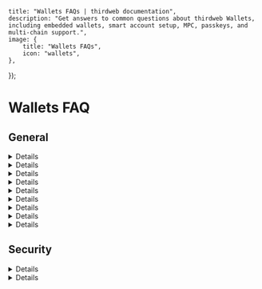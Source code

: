 
	title: "Wallets FAQs | thirdweb documentation",
	description: "Get answers to common questions about thirdweb Wallets, including embedded wallets, smart account setup, MPC, passkeys, and multi-chain support.",
	image: {
		title: "Wallets FAQs",
		icon: "wallets",
	},
});

# Wallets FAQ

## General

<Details summary="Which blockchains are supported for wallets?">
	View all the supported chains for wallets on [thirdweb chainlist](https://thirdweb.com/chainlist?service=connect-sdk).
</Details>

<Details summary="Do I need to build separate flows for in-app wallets and external wallets (e.g. MetaMask)?">
	No, since our SDK provides the wallet <code>signer</code>, you can build a unified experience with the same code to handle how all your users' wallets interact with signatures and smart contracts.

	However, you will need to provide a separate flow to create in-app wallets as you would with any wallet provider (WalletConnect, Coinbase Wallet, etc.).
</Details>

<Details summary="How do I troubleshoot unexpected console error messages?">
	Make sure that you are developing on a [secure origin](https://www.chromium.org/Home/chromium-security/prefer-secure-origins-for-powerful-new-features/), which includes <code>localhost</code> and any site on <code>https://</code>. thirdweb uses cryptography libraries that are unsupported on <code>http://</code>.

	If you continue to run into a console error, please [contact us](https://thirdweb.com/support) with more details.
</Details>

<Details summary="What login options does thirdweb support?">
	For a full list of supported authenticated options, we recommending searching the [playground](https://playground.thirdweb.com/connect/sign-in/button). Wallets also supports custom authentication if you want to integrate thirdweb into your own auth system.
</Details>

<Details summary="Do you support gasless transactions?">
	Yes, you can easily use account abstraction with in-app wallets to enable sponsored (gasless) transactions. Learn more in our [sponsor gas guide](/transactions/sponsor).
</Details>

<Details summary="Does thirdweb Wallets product use smart contract wallets?">
	Thirdweb wallets can be used as a signer to a smart contract account (account abstraction), but it can also be used as a standalone EOA.
</Details>

<Details summary="What happens if thirdweb ceases to exist? Will my users be able to access their wallets?">
	In the event that thirdweb ceases to exist, we have committed to keeping our in-app wallet service running for a period of at least 12 months after the shutdown announcement. During this time users will be able to access their wallet and transfer their assets out, or export their private key which they can then import into a different client.
</Details>

<Details summary="How will my users recover their accounts in case they lose access to their auth?">
	Currently, users will rely on the built-in recovery of their auth method. Refer to the [How to recover your Google Account or Gmail](https://support.google.com/accounts/answer/7682439?hl=en) article as an example for social and email auths.

	Users can also link their account to a different auth method (e.g. email, phone, or social). All linked methods will be able to be used to access their accounts, providing an alternate recovery method in the case where one is lost.
</Details>

<Details summary="Can I edit my Ecosystem Wallet name and icon after it is created?">
Yes, you can change your Ecosystem Wallet name and icon. However, you cannot change the Ecosystem Wallet slug.
</Details>

## Security 

<Details summary="How is the private key managed?">
	Learn more about the architecture of how thirdweb wallets are created and stored [in the security docs.](/wallets/security).
</Details>

<Details summary="What happens if thirdweb or my database gets breached?">
	Using enclave, your customers' assets are safe even if thirdweb or you are compromised. This is because the attacker will only be able to access the encrypted keys, and that is not enough to reconstruct the private key.
</Details>
